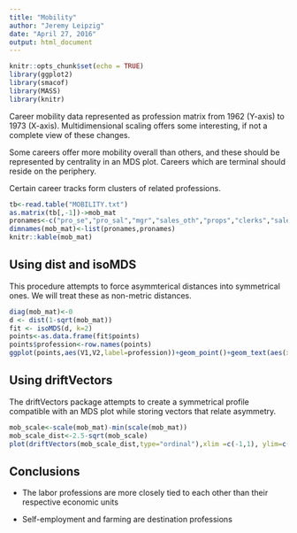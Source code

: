 ```yaml
---
title: "Mobility"
author: "Jeremy Leipzig"
date: "April 27, 2016"
output: html_document
---
```


```r
knitr::opts_chunk$set(echo = TRUE)
library(ggplot2)
library(smacof)
library(MASS)
library(knitr)
```

Career mobility data represented as profession matrix from 1962 (Y-axis) to 1973 (X-axis). Multidimensional scaling offers some interesting, if not a complete view of these changes.

Some careers offer more mobility overall than others, and these should be represented by centrality in an MDS plot. Careers which are terminal should reside on the periphery.

Certain career tracks form clusters of related professions. 

```r
tb<-read.table("MOBILITY.txt")
as.matrix(tb[,-1])->mob_mat
pronames<-c("pro_se","pro_sal","mgr","sales_oth","props","clerks","sales_retail","crafts_mfr","crafts_oth","crafts_cnstr","srvc","oper_oth","oper_mfr","labor_mfr","labor_oth","farmers","farm_labor")
dimnames(mob_mat)<-list(pronames,pronames)
knitr::kable(mob_mat)

```

## Using dist and isoMDS
This procedure attempts to force asymmterical distances into symmetrical ones. We will treat these as non-metric distances.

```r
diag(mob_mat)<-0
d <- dist(1-sqrt(mob_mat))
fit <- isoMDS(d, k=2)
points<-as.data.frame(fit$points)
points$profession<-row.names(points)
ggplot(points,aes(V1,V2,label=profession))+geom_point()+geom_text(aes(x= V1+2, y = V2 + 1))+xlab("X1")+ylab("X2")
```

## Using driftVectors
The driftVectors package attempts to create a symmetrical profile compatible with an MDS plot while storing vectors that relate asymmetry.

```r
mob_scale<-scale(mob_mat)-min(scale(mob_mat))
mob_scale_dist<-2.5-sqrt(mob_scale)
plot(driftVectors(mob_scale_dist,type="ordinal"),xlim =c(-1,1), ylim=c(-1,1), col.drift = "blue")
```

## Conclusions

* The labor professions are more closely tied to each other than their respective economic units

* Self-employment and farming are destination professions
